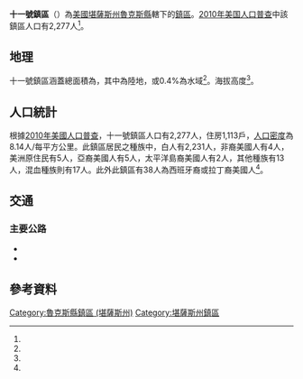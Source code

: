 {{noteTA
|G1=USState
}}
{{Infobox settlement
|official_name = 十一號鎮區
|native_name = Township 11
|settlement_type = 鎮區
|pushpin_map=USA Kansas
|coordinates_display = inline,title
|coordinates_region = US-KS
|subdivision_type = [[世界政區索引|國家]]
|subdivision_name = [[美国|美国]]
|subdivision_type1 = [[美國行政區劃|州]]
|subdivision_name1 = [[堪薩斯州|堪薩斯州]]
|subdivision_type2 = [[堪薩斯州行政區劃|縣]]
|subdivision_name2 = [[魯克斯縣_(堪薩斯州)|魯克斯縣]]
|area_total_km2 = 279.87
|area_land_km2 = 278.74
|area_water_km2 = 1.13
|area_total_sq_mi =
|area_land_sq_mi =
|area_water_sq_mi =
|area_water_percent = 0.4
|population_as_of = [[2010年美国人口普查|2010]]
|population_footnotes = <ref name="Census 2010">{{cite web| url=http://factfinder2.census.gov| title=Race, Hispanic or Latino, Age, and Housing Occupancy: 2010 Census Redistricting Data, Township 11, Rooks County, Kansas| publisher=U.S. Census Bureau, American FactFinder 2| accessdate=2017-03-27| archive-date=2013-09-11| archive-url=https://web.archive.org/web/20130911234518/http://factfinder2.census.gov/| dead-url=no}}</ref>
|population_total = 2,277
|population_density_km2 = auto
|elevation_footnotes = <ref name="gnis"/>
|elevation_m = 646
|elevation_ft = 
|latd = 39
|latm = 13
|lats = 38
|latNS = N
|longd = 99
|longm = 17
|longs = 05
|longEW = W
|postal_code_type =
|postal_code = 
|blank_name = [[聯邦資料處理標準|FIPS代碼]]
|blank_info = 20-71246
|blank1_name = [[地名信息系统|GNIS編號]] 
|blank1_info = 472373<ref name="gnis">{{cite web |url= {{Gnis3|472373}} |title= Township 11, Rooks County, Kansas|work= [[Geographic_Names_Information_System|Geographic Names Information System]]|publisher= [[United_States_Geological_Survey|United States Geological Survey]] |accessdate= 2017-03-27 }}</ref>
|website = 
|footnotes = 
}}

'''十一號鎮區'''（{{lang-en|'''Township 11'''}}）為[[美國|美國]][[堪薩斯州|堪薩斯州]][[魯克斯縣_(堪薩斯州)|魯克斯縣]]轄下的[[行政鎮區|鎮區]]。[[2010年美国人口普查|2010年美国人口普查]]中該鎮區人口有2,277人<ref name="Census 2010"/>。

==地理==
十一號鎮區涵蓋總面積為{{convert|279.87|km2|sqmi}}，其中{{convert|278.74|km2|sqmi}}為陸地，{{convert|1.13|km2|sqmi}}或0.4%為水域<ref name="Census 2010"/>。海拔高度{{convert|646|m|ft}}<ref name="gnis"/>。

==人口統計==
根據[[2010年美國人口普查|2010年美國人口普查]]，十一號鎮區人口有2,277人，住房1,113戶，[[人口密度|人口密度]]為8.14人/每平方公里。此鎮區居民之種族中，白人有2,231人，非裔美國人有4人，美洲原住民有5人，亞裔美國人有5人，太平洋島裔美國人有2人，其他種族有13人，混血種族則有17人。此外此鎮區有38人為西班牙裔或拉丁裔美國人<ref name="Census 2010"/>。

==交通==
===主要公路===
*{{Jct|country=USA|US|183}}
*{{Jct|state=KS|KS|18}}

==參考資料==
{{reflist}}

{{魯克斯縣 (堪薩斯州)}}

{{DEFAULTSORT: 11}}
[[Category:魯克斯縣鎮區_(堪薩斯州)|Category:魯克斯縣鎮區 (堪薩斯州)]]
[[Category:堪薩斯州鎮區|Category:堪薩斯州鎮區]]